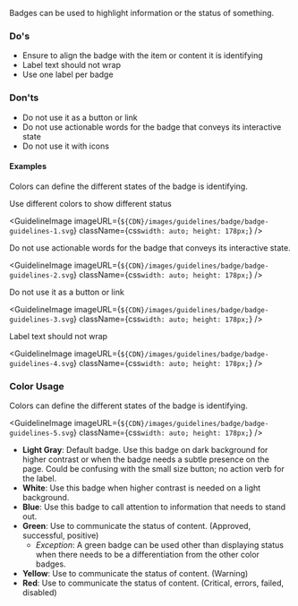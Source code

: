 
Badges can be used to highlight information or the status of something. 

### Do's

- Ensure to align the badge with the item or content it is identifying
- Label text should not wrap
- Use one label per badge

### Don'ts
- Do not use it as a button or link
- Do not use actionable words for the badge that conveys its interactive state
- Do not use it with icons

#### Examples

Colors can define the different states of the badge is identifying.

Use different colors to show different status

<GuidelineImage
  imageURL={`${CDN}/images/guidelines/badge/badge-guidelines-1.svg`}
  className={css`
    width: auto;
    height: 178px;
  `}
/>

Do not use actionable words for the badge that conveys its interactive state.

<GuidelineImage
  imageURL={`${CDN}/images/guidelines/badge/badge-guidelines-2.svg`}
  className={css`
    width: auto;
    height: 178px;
  `}
/>

Do not use it as a button or link

<GuidelineImage
  imageURL={`${CDN}/images/guidelines/badge/badge-guidelines-3.svg`}
  className={css`
    width: auto;
    height: 178px;
  `}
/>

Label text should not wrap

<GuidelineImage
  imageURL={`${CDN}/images/guidelines/badge/badge-guidelines-4.svg`}
  className={css`
    width: auto;
    height: 178px;
  `}
/>

### Color Usage

Colors can define the different states of the badge is identifying.

<GuidelineImage
  imageURL={`${CDN}/images/guidelines/badge/badge-guidelines-5.svg`}
  className={css`
    width: auto;
    height: 178px;
  `}
/>

- **Light Gray**: Default badge. Use this badge on dark background for higher contrast or when the badge needs a subtle presence on the page.
Could be confusing with the small size button; no action verb for the label.
- **White**: Use this badge when higher contrast is needed on a light background.
- **Blue**: Use this badge to call attention to information that needs to stand out.
- **Green**: Use to communicate the status of content. (Approved, successful, positive)
    - *Exception*: A green badge can be used other than displaying status when there needs to be a differentiation from the other color badges. 
- **Yellow**: Use to communicate the status of content. (Warning)
- **Red**: Use to communicate the status of content. (Critical, errors, failed, disabled)